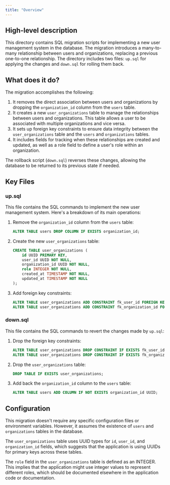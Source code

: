 ```yaml
---
title: "Overview"
---
```


## High-level description
This directory contains SQL migration scripts for implementing a new user management system in the database. The migration introduces a many-to-many relationship between users and organizations, replacing a previous one-to-one relationship. The directory includes two files: `up.sql` for applying the changes and `down.sql` for rolling them back.

## What does it do?
The migration accomplishes the following:

1. It removes the direct association between users and organizations by dropping the `organization_id` column from the `users` table.
2. It creates a new `user_organizations` table to manage the relationships between users and organizations. This table allows a user to be associated with multiple organizations and vice versa.
3. It sets up foreign key constraints to ensure data integrity between the `user_organizations` table and the `users` and `organizations` tables.
4. It includes fields for tracking when these relationships are created and updated, as well as a role field to define a user's role within an organization.

The rollback script (`down.sql`) reverses these changes, allowing the database to be returned to its previous state if needed.

## Key Files

### up.sql
This file contains the SQL commands to implement the new user management system. Here's a breakdown of its main operations:

1. Remove the `organization_id` column from the `users` table:
   ```sql
   ALTER TABLE users DROP COLUMN IF EXISTS organization_id;
   ```

2. Create the new `user_organizations` table:
   ```sql
   CREATE TABLE user_organizations (
       id UUID PRIMARY KEY,
       user_id UUID NOT NULL,
       organization_id UUID NOT NULL,
       role INTEGER NOT NULL,
       created_at TIMESTAMP NOT NULL,
       updated_at TIMESTAMP NOT NULL
   );
   ```

3. Add foreign key constraints:
   ```sql
   ALTER TABLE user_organizations ADD CONSTRAINT fk_user_id FOREIGN KEY (user_id) REFERENCES users (id);
   ALTER TABLE user_organizations ADD CONSTRAINT fk_organization_id FOREIGN KEY (organization_id) REFERENCES organizations (id);
   ```

### down.sql
This file contains the SQL commands to revert the changes made by `up.sql`:

1. Drop the foreign key constraints:
   ```sql
   ALTER TABLE user_organizations DROP CONSTRAINT IF EXISTS fk_user_id;
   ALTER TABLE user_organizations DROP CONSTRAINT IF EXISTS fk_organization_id;
   ```

2. Drop the `user_organizations` table:
   ```sql
   DROP TABLE IF EXISTS user_organizations;
   ```

3. Add back the `organization_id` column to the `users` table:
   ```sql
   ALTER TABLE users ADD COLUMN IF NOT EXISTS organization_id UUID;
   ```

## Configuration
This migration doesn't require any specific configuration files or environment variables. However, it assumes the existence of `users` and `organizations` tables in the database.

The `user_organizations` table uses UUID types for `id`, `user_id`, and `organization_id` fields, which suggests that the application is using UUIDs for primary keys across these tables.

The `role` field in the `user_organizations` table is defined as an INTEGER. This implies that the application might use integer values to represent different roles, which should be documented elsewhere in the application code or documentation.